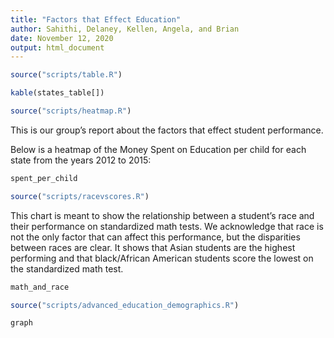 ```yaml
---
title: "Factors that Effect Education"
author: Sahithi, Delaney, Kellen, Angela, and Brian
date: November 12, 2020
output: html_document
---
```

```r
source("scripts/table.R")
```
```r
kable(states_table[])
```

```r
source("scripts/heatmap.R")
```
This is our group's report about the factors that effect student performance.

Below is a heatmap of the Money Spent on Education per child for each state from the years 2012 to 2015:

```r
spent_per_child
```

```r
source("scripts/racevscores.R")
```
This chart is meant to show the relationship between a student's race and their performance on standardized math tests. We acknowledge that race is not the only factor that can affect this performance, but the disparities between races are clear. It shows that Asian students are the highest performing and that black/African American students score the lowest on the standardized math test. 

```r
math_and_race
```

```r
source("scripts/advanced_education_demographics.R")
```
```r
graph
```